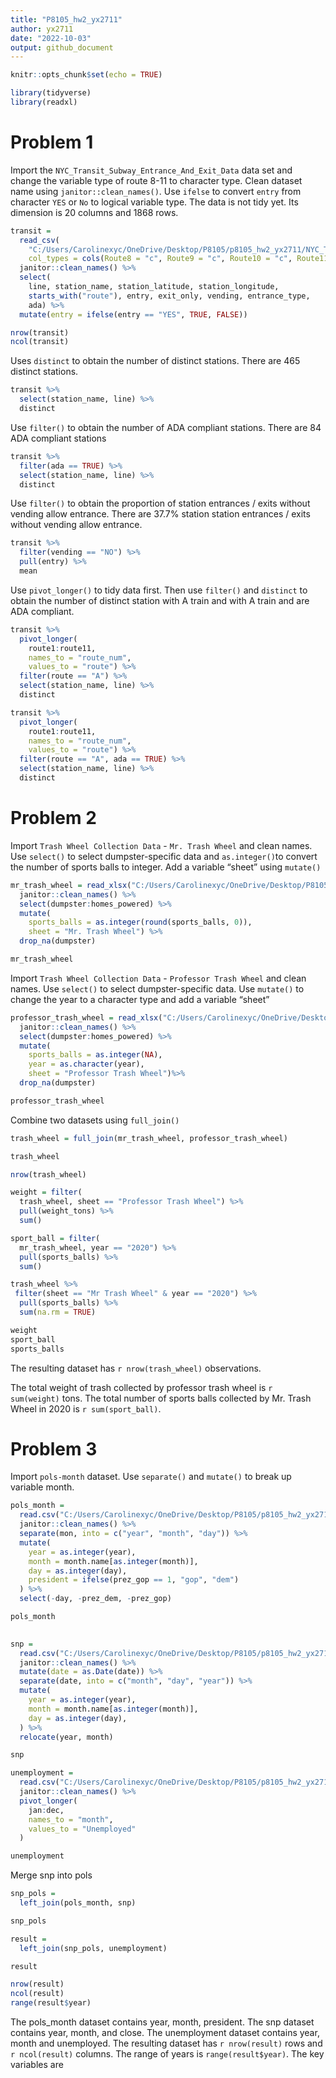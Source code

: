 ```yaml
---
title: "P8105_hw2_yx2711"
author: yx2711
date: "2022-10-03"
output: github_document
---
```


```r
knitr::opts_chunk$set(echo = TRUE)

library(tidyverse)
library(readxl)
```


# Problem 1

Import the `NYC_Transit_Subway_Entrance_And_Exit_Data` data set and change the variable type of route 8-11 to character type. Clean dataset name using `janitor::clean_names()`. Use `ifelse` to convert `entry` from character `YES` or `No` to logical variable type. 
The data is not tidy yet. Its dimension is 20 columns and 1868 rows.

```r
transit = 
  read_csv(
    "C:/Users/Carolinexyc/OneDrive/Desktop/P8105/p8105_hw2_yx2711/NYC_Transit_Subway_Entrance_And_Exit_Data.csv",
    col_types = cols(Route8 = "c", Route9 = "c", Route10 = "c", Route11 = "c")) %>% 
  janitor::clean_names() %>% 
  select(
    line, station_name, station_latitude, station_longitude, 
    starts_with("route"), entry, exit_only, vending, entrance_type, 
    ada) %>% 
  mutate(entry = ifelse(entry == "YES", TRUE, FALSE))

nrow(transit)
ncol(transit)
```

Uses `distinct` to obtain the number of distinct stations. There are 465 distinct stations.

```r
transit %>% 
  select(station_name, line) %>% 
  distinct
```

Use `filter()` to obtain the number of ADA compliant stations. There are 84 ADA compliant stations 

```r
transit %>% 
  filter(ada == TRUE) %>% 
  select(station_name, line) %>% 
  distinct
```

Use `filter()` to obtain the proportion of station entrances / exits without vending allow entrance. There are 37.7% station station entrances / exits without vending allow entrance.

```r
transit %>% 
  filter(vending == "NO") %>% 
  pull(entry) %>% 
  mean
```

Use `pivot_longer()` to tidy data first. Then use `filter()` and `distinct` to obtain the number of distinct station with A train and with A train and are ADA compliant.

```r
transit %>% 
  pivot_longer(
    route1:route11,
    names_to = "route_num",
    values_to = "route") %>% 
  filter(route == "A") %>% 
  select(station_name, line) %>% 
  distinct

transit %>% 
  pivot_longer(
    route1:route11,
    names_to = "route_num",
    values_to = "route") %>% 
  filter(route == "A", ada == TRUE) %>% 
  select(station_name, line) %>% 
  distinct
```


# Problem 2

Import `Trash Wheel Collection Data` - `Mr. Trash Wheel` and clean names. 
Use `select()` to select dumpster-specific data and `as.integer()`to convert the number of sports balls to integer.
Add a variable "sheet" using `mutate()`
```r
mr_trash_wheel = read_xlsx("C:/Users/Carolinexyc/OneDrive/Desktop/P8105/p8105_hw2_yx2711/Trash Wheel Collection Data.xlsx", sheet = 1) %>% 
  janitor::clean_names() %>% 
  select(dumpster:homes_powered) %>% 
  mutate(
    sports_balls = as.integer(round(sports_balls, 0)),
    sheet = "Mr. Trash Wheel") %>% 
  drop_na(dumpster)

mr_trash_wheel

```


Import `Trash Wheel Collection Data` - `Professor Trash Wheel` and clean names. 
Use `select()` to select dumpster-specific data.
Use `mutate()` to change the year to a character type and add a variable "sheet"
```r
professor_trash_wheel = read_xlsx("C:/Users/Carolinexyc/OneDrive/Desktop/P8105/p8105_hw2_yx2711/Trash Wheel Collection Data.xlsx", sheet = 2) %>% 
  janitor::clean_names() %>% 
  select(dumpster:homes_powered) %>% 
  mutate(
    sports_balls = as.integer(NA),
    year = as.character(year),
    sheet = "Professor Trash Wheel")%>% 
  drop_na(dumpster)

professor_trash_wheel
```

Combine two datasets using `full_join()`
```r
trash_wheel = full_join(mr_trash_wheel, professor_trash_wheel)

trash_wheel
```

```r
nrow(trash_wheel)

weight = filter(
  trash_wheel, sheet == "Professor Trash Wheel") %>% 
  pull(weight_tons) %>% 
  sum()

sport_ball = filter(
  mr_trash_wheel, year == "2020") %>% 
  pull(sports_balls) %>% 
  sum()

trash_wheel %>% 
 filter(sheet == "Mr Trash Wheel" & year == "2020") %>% 
  pull(sports_balls) %>% 
  sum(na.rm = TRUE)

weight
sport_ball
sports_balls
```

The resulting dataset has `r nrow(trash_wheel)` observations.

The total weight of trash collected by professor trash wheel is `r sum(weight)` tons.
The total number of sports balls collected by Mr. Trash Wheel in 2020 is `r sum(sport_ball)`.



# Problem 3

Import `pols-month` dataset. Use `separate()` and `mutate()` to break up variable month.
```r
pols_month = 
  read.csv("C:/Users/Carolinexyc/OneDrive/Desktop/P8105/p8105_hw2_yx2711/fivethirtyeight_datasets/pols-month.csv") %>% 
  janitor::clean_names() %>% 
  separate(mon, into = c("year", "month", "day")) %>% 
  mutate(
    year = as.integer(year),
    month = month.name[as.integer(month)],
    day = as.integer(day),
    president = ifelse(prez_gop == 1, "gop", "dem")
  ) %>% 
  select(-day, -prez_dem, -prez_gop)

pols_month
 
```

```r
snp = 
  read.csv("C:/Users/Carolinexyc/OneDrive/Desktop/P8105/p8105_hw2_yx2711/fivethirtyeight_datasets/snp.csv") %>% 
  janitor::clean_names() %>% 
  mutate(date = as.Date(date)) %>% 
  separate(date, into = c("month", "day", "year")) %>% 
  mutate(
    year = as.integer(year),
    month = month.name[as.integer(month)],
    day = as.integer(day),
  ) %>% 
  relocate(year, month)

snp
```

```r
unemployment = 
  read.csv("C:/Users/Carolinexyc/OneDrive/Desktop/P8105/p8105_hw2_yx2711/fivethirtyeight_datasets/unemployment.csv") %>% 
  janitor::clean_names() %>% 
  pivot_longer(
    jan:dec,
    names_to = "month",
    values_to = "Unemployed"
  ) 

unemployment
```

Merge snp into pols
```r
snp_pols =
  left_join(pols_month, snp)

snp_pols
```

```r
result = 
  left_join(snp_pols, unemployment)

result

nrow(result)
ncol(result)
range(result$year)
```

The pols_month dataset contains year, month, president.
The snp dataset contains year, month, and close.
The unemployment dataset contains year, month and unemployed.
The resulting dataset has `r nrow(result)` rows and `r ncol(result)` columns. The range of years is `range(result$year)`. The key variables are 

